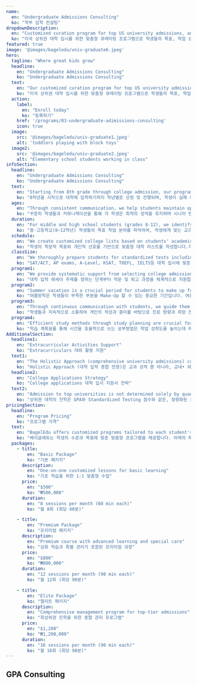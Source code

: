 ```yaml
---
name:
  en: "Undergraduate Admissions Consulting"
  ko: "학부 입학 컨설팅"
dropdownDescription:
  en: "Customized curation program for top US university admissions, analyzing students' goals, academic achievements, and study patterns to provide precise guidance for individual objectives"
  ko: "미국 상위권 대학 입시를 위한 맞춤형 큐레이팅 프로그램으로 학생들의 목표, 학업 성취도, 학업 성향을 파악하여 학업 현황을 분석하고, 개개인의 목표를 위해 정확한 방향을 제시 하게 됩니다."
featured: true
image: '@images/bageledu/univ-graduate6.jpeg'
hero:
  tagline: "Where great kids grow"
  headline:
    en: "Undergraduate Admissions Consulting"
    ko: "Undergraduate Admissions Consulting"
  text:
    en: "Our customized curation program for top US university admissions analyzes students' goals, academic achievements, and study patterns to provide precise guidance for their individual objectives"
    ko: "미국 상위권 대학 입시를 위한 맞춤형 큐레이팅 프로그램으로 학생들의 목표, 학업 성취도, 학업 성향을 파악하여 학업 현황을 분석하고, 개개인의 목표를 위해 정확한 방향을 제시 하게 됩니다."
  action:
    label:
      en: "Enroll today"
      ko: "등록하기"
    href: '/programs/03-undergraduate-adimissions-consulting'
    icon: true
  image:
    src: '@images/bageledu/univ-graduate1.jpeg'
    alt: 'toddlers playing with block toys'
  image2:
    src: '@images/bageledu/univ-graduate2.jpeg'
    alt: "Elementary school students working in class"
infoSection:
  headline:
    en: "Undergraduate Admissions Consulting"
    ko: "Undergraduate Admissions Consulting"
  text:
    en: "Starting from 8th grade through college admission, our program is designed to maximize students' strengths and create achievable long-term plans. Based on BagelEdu's 8 years of experience and proven success, we help you find the right target universities and majors that suit you."
    ko: "8학년을 시작으로 대학에 입학하기까지 학년별로 선정 및 진행되며, 학생이 실제 이룰 수 있는 장기적인 계획을 설계하고, 학생의 장점을 극대화시키는 방향으로 진행됩니다. 베이글에듀가 8년간 오랜 시간 쌓아온 경험, 그리고 그 과정에서 실제 거둔 성공들을 바탕으로 설계된 플랜으로 당신에게 어울리는 목표 대학과 전공을 찾도록 도와드립니다."
  ages:
    en: "Through consistent communication, we help students maintain optimal grades with assigned senior mentors who guide progress at their own pace. We also explore students' interests and talents to design a balanced portfolio of competitions, internships, club activities, and volunteering."
    ko: "꾸준히 학생들과 커뮤니케이션을 통해 각 학생은 최적의 성적을 유지하며 시니어 멘토어를 배정하여 학생의 속도에 맞춰 성적이 향상 될 수 있도록 방향을 제시해 줍니다. 또한 학생의 관심사와 재능을 탐구하여 대회 수상, 인턴십, 클럽 활동, 과외활동, 자원봉사까지 완벽히 균형 잡힌 활동 포트폴리오를 설계합니다."
  duration:
    en: "For middle and high school students (grades 8-12), we identify target academic fields and design optimized academic roadmaps. Through mentor counseling, we help form positive teacher-student relationships for successful school life."
    ko: "중·고등학교(8~12학년) 학생들의 목표 학업 분야를 파악하여, 학생에게 맞는 교과 과목을 선정하고 최적화된 아카데믹 로드맵으로 학업여정을 설계합니다. 더불어 멘토들의 카운셀링을 통해 학생들이 학교에서 성공할수 있도록 Positive Teacher-Student Relationship을 형성하여 원활한 학교생활을 따라갈 수 있도록 지원합니다."
  schedule:
    en: "We create customized college lists based on students' academic goals and preferences, analyzing admission requirements and developing strategic plans to enhance competitiveness throughout the application process."
    ko: "학생의 학문적 목표와 개인적 선호를 기반으로 맞춤형 대학 리스트를 작성합니다.각 대학의 입학 요건을 분석하고, 지원 전반에 걸쳐 전략적 계획을 수립하여 경쟁력을 높입니다. 학생의 독창적인 프로필과 지원서가 대학 입학 사정관에게 매력적으로 보이도록 작성하는 과정을 함께합니다. 모든 과정은 학생의 입학 성공률을 높이는 것을 목표로 이루어집니다."
  classSize:
    en: "We thoroughly prepare students for standardized tests including SAT/ACT, AP exams, A-Level, KSAT, TOEFL, and IELTS to ensure practical concepts for university admissions."
    ko: "SAT/ACT, AP exams, A-Level, KSAT, TOEFL, IELTS등 대학 입시에 맞춘 공인 시험에서 실전개념을 얻을 수 있도록 철저히 준비시킵니다."
  program1:
    en: "We provide systematic support from selecting college admission essay topics through writing and revision. We guide students to write creative and persuasive essays highlighting their strengths and stories, helping them gain a competitive edge in university evaluations."
    ko: "대학 입학 에세이 주제를 정하는 단계부터 작문 및 퇴고 과정을 체계적으로 지원합니다. 학생 개개인의 강점과 스토리를 살려 창의적이고 설득력 있는 글을 작성하도록 지도하며, 대학 평가에서 경쟁력을 갖출 수 있도록 도와줍니다."
  program2:
    en: "Summer vacation is a crucial period for students to make up for any weaknesses. We plan appropriate extracurricular activities and supplementary classes based on students' interests during the summer break."
    ko: "여름방학은 학생들이 부족한 부분을 Make-Up 할 수 있는 중요한 기간입니다. 여름방학 동안 부족한 부분을 보완하고, 학생의 관심사에 맞는 대외활동 및 보강 수업을 알맞게 계획합니다."
  program3:
    en: "Through continuous communication with students, we guide them in setting career paths and desired majors based on their aptitudes and interests. During mentoring, we help concretize goals and provide realistic advice about academic and career paths."
    ko: "학생들과 지속적으로 소통하여 개인의 적성과 흥미를 바탕으로 진로 방향과 희망 전공을 설정할 수 있도록 지도합니다. 멘토링 과정에서는 학생의 목표와 관심사를 구체화하고, 관련 학문 및 직업 경로에 대한 현실적인 조언을 제공합니다."
  program4:
    en: "Efficient study methods through study planning are crucial for improving academic achievement. We provide effective strategies and learning methods to help students maximize their inherent potential."
    ko: "학습 계획표를 통해 시간을 효율적으로 쓰는 공부방법은 학업 성취도를 높이는데 매우 중요합니다. 학생들에게 효율적인 전략과 학습 방법을 전달하고, 학생들이 내재된 잠재력을 최대한 발휘할 수 있도록 지도합니다."
AdditionalSection:
  headline1:
    en: "Extracurricular Activities Support"
    ko: "Extracurriculars 대외 활동 지원"
  text1:
    en: "The Holistic Approach (comprehensive university admissions) considers not only academic grades but also various activities both inside and outside of school. Universities evaluate students' potential through their awards, leadership and communication skills demonstrated in club activities, and various extracurricular and social activities to determine which students might excel in specific fields. BagelEdu mentors assess which schools and departments best match students' interests, enthusiasm, and potential, providing unwavering support for students to focus on diverse activities including in-school and external awards, autonomous activities, club activities, volunteer work, career activities, reading activities, and arts and physical education activities."
    ko: "Holistic Approach (대학 입학 종합 전형)은 교과 성적 뿐 아니라, 교내• 외의 다양한 활동 실적이 중요하게 반 영되는 전형입니다. 대학에서는 학생들의 수상 경력, 리더쉽과 커뮤니케이션 능력을 보여주는 동아리활동, 다양 한 과외 및 사회 활동 경력 등을 통해 어떤 학생이 어떠한 분야에서 두각을 드러낼 수 있을지를 판단합니다. 베이글에듀이 멘토들은 학생의 관심과 흥미 그리고 잠재 력이 어떠한 학교 및 학과에 적합한지를 판단하고, 학생 이 교내•외 수상 실적, 자율 활동, 동아리 활동, 봉사활 동, 진로 활동, 독서 활동, 예체능 활동 등 다양한 활동에 집중할 수 있게끔 지원을 아끼지 않고 제공합니다."
  headline2:
    en: "College Applications Strategy"
    ko: "College applications 대학 입시 지원서 전략"
  text2:
    en: "Admission to top universities is not determined solely by quantifiable factors like GPA and standardized test scores. Each mentor helps students develop their own unique brand by crafting their strengths and advantages into a storytelling format. Our mentors, who stay current with the latest college admission trends, continuously research, analyze, and update various university admission guidelines to help students achieve their target university goals. Mentors minimize the burden of students having to navigate complex admission guidelines on their own, providing meticulous and detailed customized services from the beginning of the admission process through final school application submission and acceptance."
    ko: "상위권 대학의 진학은 GPA와 Standardized Testing 점수와 같은, 정량화된 요소만으로 정해지는 것이 아닙니다. 각 멘토들은 맡은 학생의 장점과 강점을 Storytelling 형식으로 풀어나가 개별 학생들이 자신만의 Unique한 브랜드를 만들어갈 수 있도록 돕습니다. 늘 대학입시의 최신 트렌드를 파악하고 있는 멘토들은 학생들이 목표 대학에 진학하는 데 도움이 되도록 다양한 대학을 의 입시요강에 대해 지속적으로 연구, 분석, 업데이트를 진행하고 있습니다. 멘토들은 학생들이 복잡한 입시 요강을 스스로 알아봐야 하는 부담을 최소화시키고, 꼼꼼하고 세심한 맞춤서비스와 마찬가지로 입시의 시작부터 최종 학교 원서 제출 및 합격까지 학생과 함께하게 됩니다."
pricingSection:
  headline:
    en: "Program Pricing"
    ko: "프로그램 가격"
  text:
    en: "BagelEdu offers customized programs tailored to each student's level and goals. Choose from the packages below."
    ko: "베이글에듀는 학생의 수준과 목표에 맞춘 맞춤형 프로그램을 제공합니다. 아래의 패키지 중에서 선택하실 수 있습니다."
  packages:
    - title:
        en: "Basic Package"
        ko: "기본 패키지"
      description:
        en: "One-on-one customized lessons for basic learning"
        ko: "기초 학습을 위한 1:1 맞춤형 수업"
      price:
        en: "$500"
        ko: "₩500,000"
      duration:
        en: "8 sessions per month (60 min each)"
        ko: "월 8회 (회당 60분)"

    - title:
        en: "Premium Package"
        ko: "프리미엄 패키지"
      description:
        en: "Premium course with advanced learning and special care"
        ko: "심화 학습과 특별 관리가 포함된 프리미엄 과정"
      price:
        en: "$800"
        ko: "₩800,000"
      duration:
        en: "12 sessions per month (90 min each)"
        ko: "월 12회 (회당 90분)"

    - title:
        en: "Elite Package"
        ko: "엘리트 패키지"
      description:
        en: "Comprehensive management program for top-tier admissions"
        ko: "최상위권 진학을 위한 종합 관리 프로그램"
      price:
        en: "$1,200"
        ko: "₩1,200,000"
      duration:
        en: "16 sessions per month (90 min each)"
        ko: "월 16회 (회당 90분)"
---
```

<div lang="en">

## GPA Consulting <span x-data x-text="$store.language === 'ko' ? '학과목 내신 성적 관리' : 'Academic Performance Management'"></span>

<span x-data x-text="$store.language === 'ko' ? '중고등학교에서의 GPA 는 학생들이 상위권 대학에 진학할때 가장 중요한 기준이 됩니다. 그렇기에 학생의 목표 대학 및 전공에 따라 달라질 수 있는 특정 과목들의 학업 성취도 및 성과는 대학 입시에 있어 가장 중요하다고 생각 할 수 있습니다. 저희 베이글에듀의 컨설턴트들은 학생들이 목표 , 학업 성취도, 학업 성향을 파악하여 학업 현황을 분석하고, 학생들이 성적을 최대한 향상 시킬수 있도록 구체적인 방향을 제시 하게 됩니다.' : 'GPA in middle and high school is the most crucial criterion for admission to top universities. Academic achievement and performance in specific subjects, which can vary depending on target universities and majors, can be considered most important in college admissions. BagelEdu consultants analyze students\' goals, academic achievements, and learning tendencies to assess their academic status and provide specific guidance to help students maximize their grades.'"></span>

<br/><br/><span x-data x-text="$store.language === 'ko' ? '베이글에듀는 US, AP, IB, A-level 등 다양한 커리큘럼에 알맞은 교육 서비스를 제공합니다. GPA consulting 프로그램은 학생마다 다른 성향과 환경을 고려하여 1:1 coaching 을 실시하여, 학생들이 직면하는 문제를 해결하고 높은 수준의 GPA를 유지할 수 있도록 돕는 차별화된 서비를 제공합니다.' : 'BagelEdu provides educational services suitable for various curricula including US, AP, IB, and A-level. The GPA consulting program offers differentiated services through 1:1 coaching that considers each student\'s unique characteristics and environment, helping them solve challenges and maintain high GPAs.'"></span>

<br/><br/><span x-data x-text="$store.language === 'ko' ? '[Standardized Testing 공인 시험 준비]' : 'Standardized Test Preparation'"></span>

<span x-data x-text="$store.language === 'ko' ? '여러국가의 표준화된 Standardize Testing, 예를 들어 SAT/ACT , AP Exams, A-Level, Clep, KSAT, TOEFL, IELTS 등은 GPA 만큼이나 대학 입시에 중요한 척도로 작용합니다. 이러한 시험들은 학생의 전반적인 학업 능력을 보여주기 때문에, 높은 점수를 보유한 학생들은 그만큼 다른 지원자들보다 큰 경쟁 우위를 점할 수 있습니다.' : 'Standardized tests from various countries, such as SAT/ACT, AP Exams, A-Level, Clep, KSAT, TOEFL, and IELTS, are as important as GPA in college admissions. Since these tests demonstrate students\' overall academic abilities, those with high scores can gain significant competitive advantages over other applicants.'"></span>

<span x-data x-text="$store.language === 'ko' ? '이런 시험에 대비하기 위해서는 목표 달성 점수를 위한 전략이 필요하며, 체계적인 계획과 복습 및 멘토의 관리 없이는 좋은 성과를 내기 어렵습니다. 각 시험에서 높은 점수를 보유하고 있으며 실제 시험에 익숙한 베이글에듀의 강사들의 지도아래 함께 학습한다면 시험 준비에 많은 도움이 될 것입니다. 고득적 획득의 know-how 와 경험은 분명 학생의 목표 달성에 한발짝 다가갈 것 이라고 자부합니다.' : 'Preparing for these tests requires strategies to achieve target scores, and it\'s difficult to achieve good results without systematic planning, review, and mentor guidance. Studying under the guidance of BagelEdu instructors, who have high scores and are familiar with actual tests, will be greatly helpful in test preparation. We are confident that our know-how and experience in achieving high scores will help students get closer to their goals.'"></span>
</div>

